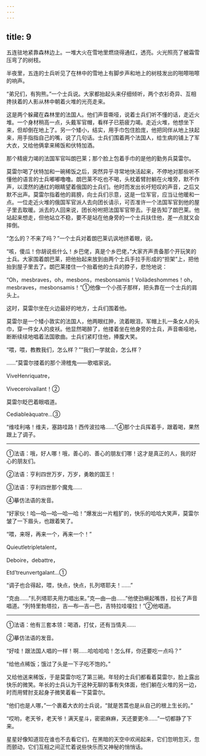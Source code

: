 ```yaml
---
---
---
```

title: 9
---





五连驻地紧靠森林边上。一堆大火在雪地里燃烧得通红，透亮。火光照亮了被霜雪压弯了的树枝。

半夜里，五连的士兵听见了在林中的雪地上有脚步声和地上的树枝发出的啪嚓啪嚓的响声。

“弟兄们，有狗熊。”一个士兵说。大家都抬起头来仔细倾听，两个衣衫奇异、互相搀扶着的人影从林中朝着火堆的光亮走来。

这是两个躲藏在森林里的法国人。他们声音嘶哑，说着士兵们听不懂的话，走近火堆。一个身材稍高一点，头戴军官帽，看样子已筋疲力竭。走近火堆，他想坐下来，但却倒在地上了。另一个矮小，结实，用手巾包住脸庞，他把同伴从地上扶起来，用手指指自己的嘴，说了几句话。士兵们围着两个法国人，给生病的铺上了军大衣，又给他俩拿来稀饭和伏特加酒。

那个精疲力竭的法国军官叫朗巴莱；那个脸上包着手巾的是他的勤务兵莫雷尔。

莫雷尔喝了伏特加和一碗稀饭之后，突然异乎寻常地快活起来，不停地对那些听不懂他的语言的士兵嘟嘟噜噜。朗巴莱不吃也不喝，头枕着臂肘躺在火堆旁，默不作声，以漠然的通红的眼睛望着俄国的士兵们。他时而发出长吁短叹的声音，之后又默不出声。莫雷尔指着他的肩膀，向士兵们示意，这是一位军官，应当让他暖和一点。一位走近火堆的俄国军官派人去向团长请示，可否准许一个法国军官到他的屋子里去取暖。派去的人回来说，团长吩咐把法国军官带去。于是告知了朗巴莱。他站起来想走，但他站立不稳，要不是站在他身旁的一个士兵扶住他，差一点就又会摔倒。

“怎么的？不来了吗？”一个士兵对着朗巴莱讥讽地挤着眼，说。

“咳，傻瓜！你胡说些什么！乡巴佬，真是个乡巴佬，”大家齐声责备那个开玩笑的士兵。大家围着朗巴莱，把他抬起来放到由两个士兵手拉手形成的“担架”上，把他抬到屋子里去了。朗巴莱搂住一个抬着他的士兵的脖子，悲怆地说：

“Oh，mesbraves，oh，mesbons，mesbonsamis！Voilàdeshommes！oh，mesbraves，mesbonsamis！”①他像一个小孩子那样，把头靠在一个士兵的肩头上。

这时，莫雷尔坐在火边最好的地方，士兵们围着他。

莫雷尔是一个矮小敦实的法国人，他两眼红肿，流着眼泪，军帽上扎一条女人的头巾，穿一件女人的皮袄。他显然喝醉了，他搂着坐在他身旁的士兵，声音嘶哑地，断断续续地唱着法国歌曲。士兵们紧盯住他，捧腹大笑。

“喂，喂，教教我们，怎么样？”“我们一学就会，怎么样？

……”莫雷尔搂着的那个滑稽鬼——歌唱家说。

ViveHenriquatre，

Viveceroivailant！②

莫雷尔眨巴着眼唱道。

Cediableàquatre…③

“维哇利咯！维夫，塞路哇路！西传波拉咯……”④那个士兵挥着手，跟着喝，果然跟上了调子。

--------

①法语：哦，好人哪！哦，善心的、善心的朋友们哪！这才是真正的人，我的好心的朋友们。

②法语：亨利四世万岁，万岁，勇敢的国王！

③法语：亨利四世那个魔鬼……

④摹仿法语的发音。

“好家伙！哈—哈—哈—哈—哈！”爆发出一片粗犷的，快乐的哈哈大笑声，莫雷尔皱了一下眉头，也跟着笑了。

“喂，来呀，再来一个，再来一个！”

Quieutletripletalent，

Deboire，debattre，

Etd’treunvertgalant…①

“调子也合得起，喂，快点，快点，扎列塔耶夫！……”

“克由……”扎列塔耶夫用力唱出来。”克—由—由……”他使劲噘起嘴唇，拉长了声音唱道。“列特里勃塔拉，吉—布—吉—巴，吉特拉哇嗄拉！”②他唱道。

--------

①法语：他有三套本领：喝酒，打仗，还有当情夫……

②摹仿法语的发音。

“好哇！跟法国人唱的一样！啊……哈哈哈哈！怎么样，你还要吃一点吗？”

“给他点稀饭；饿过了头是一下子吃不饱的。”

又给他送来稀饭，于是莫雷尔吃了第三碗。年轻的士兵们都看着莫雷尔，脸上露出快乐的微笑。年长的士兵认为干这种无聊的事有失体面，他们躺在火堆的另一边，时而用臂肘支起身子微笑着看一下莫雷尔。

“他们也是人哪，”一个裹着大衣的士兵说，“就是苦蒿也是从自己的根上生长的。”

“哎哟，老天爷，老天爷！满天星斗，密密麻麻，天还要更冷……”一切都静了下来。

星星好像知道现在谁也不去看它们，在黑暗的天空中欢闹起来，它们忽明忽灭，忽而颤动，它们互相之间正忙着说些快乐而又神秘的悄悄话。